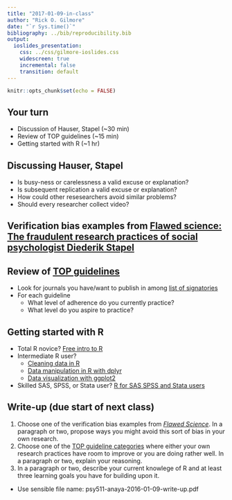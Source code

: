 ```yaml
---
title: "2017-01-09-in-class"
author: "Rick O. Gilmore"
date: "`r Sys.time()`"
bibliography: ../bib/reproducibility.bib
output:
  ioslides_presentation:
    css: ../css/gilmore-ioslides.css
    widescreen: true
    incremental: false
    transition: default
---
```


```r
knitr::opts_chunk$set(echo = FALSE)
```

## Your turn

- Discussion of Hauser, Stapel (~30 min)
- Review of TOP guidelines (~15 min)
- Getting started with R (~1 hr)

## Discussing Hauser, Stapel

- Is busy-ness or carelessness a valid excuse or explanation?
- Is subsequent replication a valid excuse or explanation?
- How could other resesearchers avoid similar problems?
- Should every researcher collect video?

## Verification bias examples from [Flawed science: The fraudulent research practices of social psychologist Diederik Stapel](http://pubman.mpdl.mpg.de/pubman/item/escidoc:1569964:8/component/escidoc:1569966/Stapel_Investigation_Final_report.pdf)

## Review of [TOP guidelines](https://osf.io/9f6gx/)

- Look for journals you have/want to publish in among [list of signatories](https://cos.io/top/#list)
- For each guideline
    + What level of adherence do you currently practice?
    + What level do you aspire to practice?

## Getting started with R

- Total R novice? [Free intro to R](https://www.datacamp.com/courses/free-introduction-to-r)
- Intermediate R user?
    + [Cleaning data in R](https://www.datacamp.com/courses/cleaning-data-in-r)
    + [Data manipulation in R with dplyr](https://www.datacamp.com/courses/dplyr-data-manipulation-r-tutorial)
    + [Data visualization with ggplot2](https://www.datacamp.com/courses/data-visualization-with-ggplot2-1)
- Skilled SAS, SPSS, or Stata user? [R for SAS SPSS and Stata users](https://www.datacamp.com/courses/r-for-sas-spss-and-stata-users-r-tutorial)

## Write-up (due start of next class)

1. Choose one of the verification bias examples from [*Flawed Science*](http://pubman.mpdl.mpg.de/pubman/item/escidoc:1569964:8/component/escidoc:1569966/Stapel_Investigation_Final_report.pdf). In a paragraph or two, propose ways you might avoid this sort of bias in your own research.
2. Choose one of the [TOP guideline categories](https://osf.io/9f6gx/) where either your own research practices have room to improve or you are doing rather well. In a paragraph or two, explain your reasoning.
3. In a paragraph or two, describe your current knowlege of R and at least three learning goals you have for building upon it.

- Use sensible file name: psy511-anaya-2016-01-09-write-up.pdf